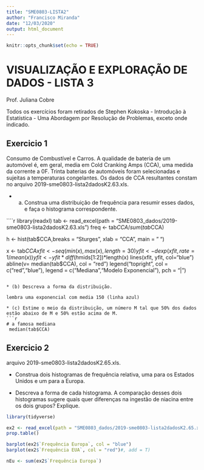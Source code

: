 ```yaml
---
title: "SME0803-LISTA2"
author: "Francisco Miranda"
date: "12/03/2020"
output: html_document
---
```


```r
knitr::opts_chunk$set(echo = TRUE)
```
# VISUALIZAÇÃO E EXPLORAÇÃO DE DADOS - LISTA 3

Prof. Juliana Cobre

Todos os exercícios foram retirados de Stephen Kokoska - Introdução à Estatística - Uma Abordagem por Resolução de Problemas, exceto onde indicado.


## Exercicio 1

Consumo de Combustível e Carros. A qualidade de bateria de um automóvel é, em geral, media em Cold Cranking Amps (CCA), uma medida da corrente a 0F. Trinta baterias de automóveis foram selecionadas e sujeitas a temperaturas congelantes. Os dados de CCA resultantes constam no arquivo 2019-sme0803-lista2dadosK2.63.xls.

* (a) Construa uma distribuição de frequência para resumir esses dados, e faça o histograma correspondente.

````r
library(readxl)
tab <- read_excel(path = "SME0803_dados/2019-sme0803-lista2dadosK2.63.xls")
freq <- tab$CCA/sum(tab$CCA)

h <- hist(tab$CCA,breaks = "Sturges", xlab = "CCA", main = " ")

x <- tab$CCA
xfit<-seq(min(x),max(x),length=30)
yfit<-dexp(xfit,rate = 1/mean(x))
yfit <- yfit*diff(h$mids[1:2])*length(x)
lines(xfit, yfit, col="blue")
abline(v= median(tab$CCA), col = "red")
legend("topright", col = c("red","blue"),
       legend = c("Mediana","Modelo Exponencial"),
       pch = "|")
```

* (b) Descreva a forma da distribuição.

lembra uma exponencial com media 150 (linha azul)

* (c) Estime o meio da distribuição, um número M tal que 50% dos dados estão abaixo de M e 50% estão acima de M.
```r
# a famosa mediana
 median(tab$CCA)
```


## Exercicio 2

arquivo 2019-sme0803-lista2dadosK2.65.xls.

* Construa dois histogramas de frequência relativa, uma para os Estados Unidos e um para a Europa.

* Descreva a forma de cada histograma. A comparação desses dois histogramas sugere quais quer diferenças na ingestão de niacina entre os dois grupos? Explique.


```r
library(tidyverse)

ex2 <- read_excel(path = "SME0803_dados/2019-sme0803-lista2dadosK2.65.xls")
prop.table()

barplot(ex2$`Frequência Europa`, col = "blue")
barplot(ex2$`Frequência EUA`, col = "red")#, add = T)

nEu <- sum(ex2$`Frequência Europa`)
```

